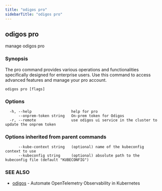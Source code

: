 ```yaml
---
title: "odigos pro"
sidebarTitle: "odigos pro"
---
```

## odigos pro

manage odigos pro

### Synopsis

The pro command provides various operations and functionalities specifically designed for enterprise users. Use this command to access advanced features and manage your pro account.

```
odigos pro [flags]
```

### Options

```
  -h, --help                  help for pro
      --onprem-token string   On-prem token for Odigos
  -r, --remote                use odigos ui service in the cluster to update the onprem token
```

### Options inherited from parent commands

```
      --kube-context string   (optional) name of the kubeconfig context to use
      --kubeconfig string     (optional) absolute path to the kubeconfig file (default "KUBECONFIG")
```

### SEE ALSO

* [odigos](/cli/odigos)	 - Automate OpenTelemetry Observability in Kubernetes